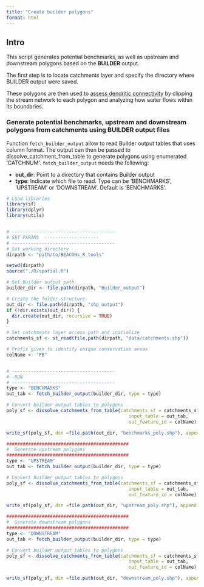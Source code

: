 ```yaml
---
title: "Create builder polygons"
format: html
---
```



## Intro

This script generates potential benchmarks, as well as upstream and downstream polygons based on the **BUILDER** output. 

The first step is to locate catchments layer and specify the directory where BUILDER output were saved. 

These polygons are then used to [assess dendritic connectivity](calcDCI.html) by clipping the stream network to each polygon and analyzing how water flows within its boundaries.

### Generate potential benchmarks, upstream and downstream polygons from catchments using **BUILDER** output files

Function `fetch_builder_output` allow to read Builder output tables that uses column format. The output can then be passed to dissolve_catchment_from_table to generate polygons using enumerated 'CATCHNUM'. `fetch_builder_output` needs the following:

- **out_dir**: Point to a directory that contains Builder output
- **type**: Indicate which file to read. Type can be 'BENCHMARKS', 'UPSTREAM' or 'DOWNSTREAM'. Default is 'BENCHMARKS'.


```r
# Load libraries
library(sf)
library(dplyr)
library(utils)


# --------------------------------------
# SET PARAMS  --------------------
# --------------------------------------
# Set working directory
dirpath <- "path/to/BEACONs_R_tools"

setwd(dirpath)
source("./R/spatial.R")

# Set Builder output path
builder_dir <- file.path(dirpath, "Builder_output")

# Create the folder structure
out_dir <- file.path(dirpath, "shp_output")
if (!dir.exists(out_dir)) {
  dir.create(out_dir, recursive = TRUE)
}

# Set catchments layer access path and initialize
catchments_sf <- st_read(file.path(dirpath, "data/catchments.shp"))

# Prefix given to identify unique conservation areas
colName <- "PB"


# --------------------------------------
#--RUN
# --------------------------------------
type <- "BENCHMARKS"
out_tab <- fetch_builder_output(builder_dir, type = type)

# Convert builder output tables to polygons
poly_sf <- dissolve_catchments_from_table(catchments_sf = catchments_sf, 
                                             input_table = out_tab, 
                                             out_feature_id = colName)

write_sf(poly_sf, dsn =file.path(out_dir, "benchmarks_poly.shp"), append = FALSE)

#############################################
#  Generate upstream polygons
#############################################
type <- "UPSTREAM"
out_tab <- fetch_builder_output(builder_dir, type = type)

# Convert builder output tables to polygons
poly_sf <- dissolve_catchments_from_table(catchments_sf = catchments_sf, 
                                             input_table = out_tab, 
                                             out_feature_id = colName)

write_sf(poly_sf, dsn =file.path(out_dir, "upstream_poly.shp"), append = FALSE)

#############################################
#  Generate downstream polygons
#############################################
type <- "DOWNSTREAM"
out_tab <- fetch_builder_output(builder_dir, type = type)

# Convert builder output tables to polygons
poly_sf <- dissolve_catchments_from_table(catchments_sf = catchments_sf, 
                                             input_table = out_tab, 
                                             out_feature_id = colName)

write_sf(poly_sf, dsn =file.path(out_dir, "downstream_poly.shp"), append = FALSE)
```

